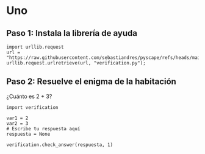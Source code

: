 # Uno

## Paso 1: Instala la librería de ayuda
```pyodide-python
import urllib.request
url = "https://raw.githubusercontent.com/sebastiandres/pyscape/refs/heads/main/quarto/verification.py"
urllib.request.urlretrieve(url, "verification.py");
```

## Paso 2: Resuelve el enigma de la habitación

¿Cuánto es 2 + 3?

```pyodide-python
import verification

var1 = 2
var2 = 3
# Escribe tu respuesta aquí
respuesta = None

verification.check_answer(respuesta, 1)
```